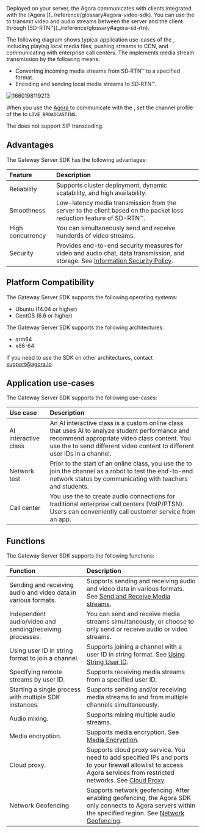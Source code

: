 
<PlatformWrapper platform="linux">
Deployed on your server, the Agora <Vpd k="NAME" /> communicates with clients integrated with the [Agora <Vg k="VSDK" />](../reference/glossary#agora-video-sdk). You can use the <Vpd k="NAME" /> to transmit video and audio streams between the server and the client through [SD-RTN™](../reference/glossary#agora-sd-rtn).

The following diagram shows typical application use-cases of the <Vpd k="NAME" />, including playing local media files, pushing streams to CDN, and communicating with enterprise call centers. The <Vpd k="NAME" /> implements media stream transmission by the following means:

- Converting incoming media streams from SD&#8209;RTN™ to a specified format.
- Encoding and sending local media streams to SD&#8209;RTN™.

![1660198119213](https://web-cdn.agora.io/docs-files/1660198119213)

<Admonition type="info">When you use the <a href="../reference/glossary#agora-video-sdk">Agora <Vg k="VSDK" /></a> to communicate with the <Vpd k="NAME" />, set the channel profile of the <Vg k="VSDK" /> to <code>LIVE_BROADCASTING</code>.</Admonition>

<Admonition type="info">The <Vpd k="NAME" /> does not support SIP transcoding.</Admonition>

## Advantages

The Gateway Server SDK has the following advantages:

| Feature  | Description                                                         |
| :----- | :----------------------------------------------------------- |
| Reliability   | Supports cluster deployment, dynamic scalability, and high availability.                         |
| Smoothness  | Low-latency media transmission from the server to the client based on the packet loss reduction feature of SD-RTN™.  |
| High concurrency | You can simultaneously send and receive hunderds of video streams.|
| Security   | Provides end-to-end security measures for video and audio chat, data transmission, and storage. See [Information Security Policy](../reference/security). |

## Platform Compatibility

The Gateway Server SDK supports the following operating systems:

- Ubuntu (14.04 or higher)
- CentOS (6.6 or higher)

The Gateway Server SDK supports the following architectures:

- arm64
- x86-64

If you need to use the SDK on other architectures, contact support@agora.io.

## Application use-cases

The Gateway Server SDK supports the following use-cases:

|  Use case    | Description                                                     |
| :---------- | :----------------------------------------------------------- |
| AI interactive class | An AI interactive class is a custom online class that uses AI to analyze student performance and recommend appropriate video class content. You use the <Vpd k="NAME" /> to send different video content to different user IDs in a channel. |
| Network test | Prior to the start of an online class, you use the <Vpd k="NAME" /> to join the channel as a robot to test the end-to-end network status by communicating with teachers and students. |
| Call center    | You use the <Vpd k="NAME" /> to create audio connections for traditional enterprise call centers (VoIP/PTSN). Users can conveniently call customer service from an app. |

## Functions

The Gateway Server SDK supports the following functions:

| Function                           | Description                                                         |
| :----------------------------- | :----------------------------------------------------------- |
| Sending and receiving audio and video data in various formats.	 | Supports sending and receiving audio and video data in various formats. See [Send and Receive Media streams](../develop/send-receive-media-streams). |
| Independent audio/video and sending/receiving processes.     | You can send and receive media streams simultaneously, or choose to only send or receive audio or video streams. |
| Using user ID in string format to join a channel.              | Supports joining a channel with a user ID in string format. See [Using String User ID](../develop/stringuid). |
| Specifying remote streams by user ID.           | Supports receiving media streams from a specified user ID.                               |
| Starting a single process with multiple SDK instances.                 | Supports sending and/or receiving media streams to and from multiple channels simultaneously.                       |
| Audio mixing.                           | Supports mixing multiple audio streams.                              |
| Media encryption. | Supports media encryption. See [Media Encryption](../develop/media-stream-encryption).  |
| Cloud proxy. | Supports cloud proxy service. You need to add specified IPs and ports to your firewall allowlist to access Agora services from restricted networks. See [Cloud Proxy](../develop/cloud-proxy).|
| Network Geofencing | Supports network geofencing. After enabling geofencing, the Agora SDK only connects to Agora servers within the specified region. See [Network Geofencing](../develop/network-geofencing).|

</PlatformWrapper>